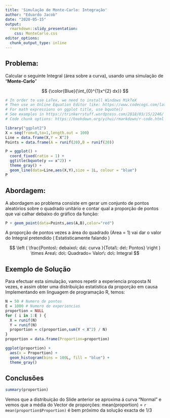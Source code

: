 ```yaml
---
title: 'Simulação de Monte-Carlo: Integração'
author: "Eduardo Jacob"
date: "2020-05-15"
output:
  rmarkdown::slidy_presentation: 
    css: MonteCarlo.css  
editor_options:
  chunk_output_type: inline
---
```


## Problema: 
Calcular o seguinte Integral (área sobre a curva), usando uma simulação de "**Monte-Carlo**"

$$ {\color{Blue}{\int_{0}^{1}x^{2} dx}} $$

```r
# In order to use LaTex, we need to install Windows MikTeX 
# Then use an Online Equation Editor like: https://www.codecogs.com/latex/eqneditor.php
# For math expressions on ggplot title, use bquote()
# See examples in https://trinkerrstuff.wordpress.com/2018/03/15/2246/
# Code chunk options: https://bookdown.org/yihui/rmarkdown/r-code.html

library("ggplot2")
X = seq(from=0,to=1,length.out = 100)
Line = data.frame(X,Y = X^2)
Points = data.frame(A = runif(20),B = runif(20))

P = ggplot() +
  coord_fixed(ratio = 1) +
  ggtitle(bquote(y == x^2)) +
  theme_gray() +
  geom_line(data=Line,aes(X,Y),size = 1L, colour = "blue") 
P

```

## Abordagem:
A abordagem ao problema consiste em gerar um conjunto de pontos aleatórios sobre o quadrado unitário e contar qual a proporção de pontos que vai calhar debaixo do gráfico da função:

```r
P + geom_point(data=Points,aes(A,B),color="red") 
```

A proporção de pontos vezes a área do quadrado (Area = 1) vai dar o valor do Integral pretendido
( Estatisticamente falando )

$$ \left ( \frac{Pontos\: debaixo\: da\: curva }{Total\: de\: Pontos} \right ) \times Area\: do\: Quadrado= Valor\: do\: Integral $$

## Exemplo de Solução 
Para efectuar esta simulação, vamos repetir a experiencia proposta N vezes,
e assim obter uma distribuição estatistica da proporção em causa
Implementando em linguagem de programação R, temos:

```r
N = 50 # Numero de pontos 
E = 1000 # Numero de experiencias 
proportion = NULL
for ( i in 1:E ) { 
  X = runif(N)
  Y = runif(N)
  proportion = c(proportion,sum(Y < X^2) / N)
}
proportion = data.frame(Proportion=proportion)

ggplot(proportion) +
  aes(x = Proportion) +
  geom_histogram(bins = 100L, fill = "blue") +
  theme_gray()

```


## Conclusões
```r
summary(proportion)
```

Vemos que a distribuição do Slide anterior se aproxima á curva "Normal" e vemos que a média 
do Vector de proporções: mean(proportion) = `r mean(proportion$Proportion)` é bem próximo da solução exacta de 1/3



